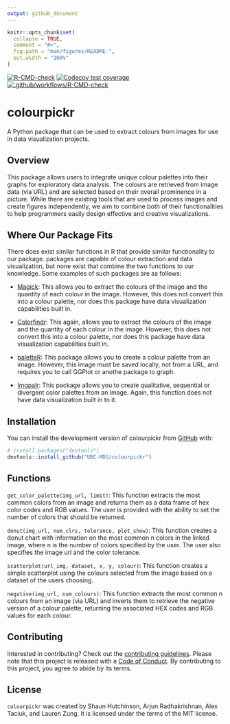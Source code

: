 ```yaml
---
output: github_document
---
```


<!-- README.md is generated from README.Rmd. Please edit that file -->

```r
knitr::opts_chunk$set(
  collapse = TRUE,
  comment = "#>",
  fig.path = "man/figures/README-",
  out.width = "100%"
)
```

<!-- badges: start -->
[![R-CMD-check](https://github.com/UBC-MDS/colourpickr/actions/workflows/R-CMD-check.yaml/badge.svg)](https://github.com/UBC-MDS/colourpickr/actions/workflows/R-CMD-check.yaml)
[![Codecov test coverage](https://codecov.io/gh/UBC-MDS/colourpickr/branch/master/graph/badge.svg)](https://app.codecov.io/gh/UBC-MDS/colourpickr?branch=master)
[![.github/workflows/R-CMD-check](https://github.com/UBC-MDS/colourpickr/actions/workflows/.github/workflows/R-CMD-check.yaml/badge.svg)](https://github.com/UBC-MDS/colourpickr/actions/workflows/.github/workflows/R-CMD-check.yaml)
<!-- badges: end -->

# colourpickr
A Python package that can be used to extract colours from images for use in data visualization projects.

## Overview

This package allows users to integrate unique colour palettes into their graphs for exploratory data analysis. The colours are retrieved from image data (via URL) and are selected based on their overall prominence in a picture. While there are existing tools that are used to process images and create figures independently, we aim to combine both of their functionalities to help programmers easily design effective and creative visualizations.

## Where Our Package Fits

There does exist similar functions in R that provide similar
functionality to our package. packages are capable of colour extraction
and data visualization, but none exist that combine the two functions to
our knowledge. Some examples of such packages are as follows:

- [Magick](https://docs.ropensci.org/magick/articles/intro.html): This
  allows you to extract the colours of the image and the quantity of
  each colour in the image. However, this does not convert this into a
  colour palette, nor does this package have data visualization
  capabilities built in.

- [Colorfindr](https://github.com/zumbov2/colorfindr): This again,
  allows you to extract the colours of the image and the quantity of
  each colour in the image. However, this does not convert this into a
  colour palette, nor does this package have data visualization
  capabilities built in.

- [paletteR](https://github.com/AndreaCirilloAC/paletter): This package
  allows you to create a colour palette from an image. However, this
  image must be saved locally, not from a URL, and requires you to call
  GGPlot or anothe package to graph.

- [Imgpalr](https://github.com/leonawicz/imgpalr): This package allows
  you to create qualitative, sequential or divergent color palettes from
  an image. Again, this function does not have data visualization built
  in to it.

## Installation

You can install the development version of colourpickr from
[GitHub](https://github.com/) with:

``` r
# install.packages("devtools")
devtools::install_github("UBC-MDS/colourpickr")
```

## Functions

`get_color_palette(img_url, limit)`: This function extracts the most common colors from an image and returns them as a data frame of hex color codes and RGB values. The user is provided with the ability to set the number of colors that should be returned.

`donut(img_url, num_clrs, tolerance, plot_show)`: This function creates a donut
chart with information on the most common n colors in the linked image, where n
is the number of colors specified by the user. The user also specifies the
image url and the color tolerance.

`scatterplot(url_img, dataset, x, y, colour)`: This function creates a simple scatterplot using the colours selected from the image based on a dataset of the users choosing.

`negative(img_url, num_colours)`: This function extracts the most common n colours from an image (via URL) and inverts them to retrieve the negative version of a colour palette, returning the associated HEX codes and RGB values for each colour.

## Contributing
Interested in contributing? Check out the [contributing guidelines](https://github.com/UBC-MDS/colourpickr/blob/master/.github/CONTRIBUTING.md). Please note that this project is released with a [Code of Conduct](https://github.com/UBC-MDS/colourpickr/blob/master/CODE_OF_CONDUCT.md). By contributing to this project, you agree to abide by its terms.

## License

`colourpickr` was created by Shaun Hutchinson, Arjun Radhakrishnan, Alex Taciuk, and Lauren Zung. It is licensed under the terms of the MIT license.
